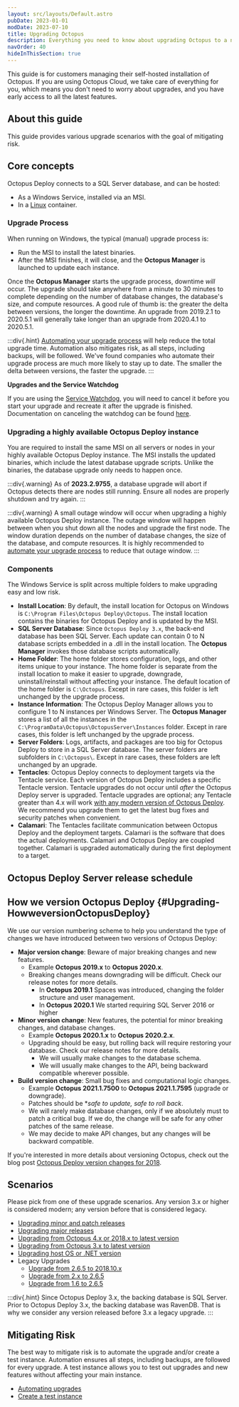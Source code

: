 ```yaml
---
layout: src/layouts/Default.astro
pubDate: 2023-01-01
modDate: 2023-07-10
title: Upgrading Octopus
description: Everything you need to know about upgrading Octopus to a newer version.
navOrder: 40
hideInThisSection: true
---
```


This guide is for customers managing their self-hosted installation of Octopus. If you are using Octopus Cloud, we take care of everything for you, which means you don't need to worry about upgrades, and you have early access to all the latest features.

## About this guide

This guide provides various upgrade scenarios with the goal of mitigating risk.  

## Core concepts

Octopus Deploy connects to a SQL Server database, and can be hosted:

- As a Windows Service, installed via an MSI.
- In a [Linux](/docs/installation/octopus-server-linux-container) container.

### Upgrade Process

When running on Windows, the typical (manual) upgrade process is:
- Run the MSI to install the latest binaries.
- After the MSI finishes, it will close, and the **Octopus Manager** is launched to update each instance.

Once the **Octopus Manager** starts the upgrade process, downtime _will_ occur.  The upgrade should take anywhere from a minute to 30 minutes to complete depending on the number of database changes, the database's size, and compute resources.  A good rule of thumb is: the greater the delta between versions, the longer the downtime.  An upgrade from 2019.2.1 to 2020.5.1 will generally take longer than an upgrade from 2020.4.1 to 2020.5.1.  

:::div{.hint}
[Automating your upgrade process](/docs/administration/upgrading/guide/automate-upgrades) will help reduce the total upgrade time.  Automation also mitigates risk, as all steps, including backups, will be followed.  We've found companies who automate their upgrade process are much more likely to stay up to date.  The smaller the delta between versions, the faster the upgrade.
:::

**Upgrades and the Service Watchdog**

If you are using the [Service Watchdog](/docs/administration/managing-infrastructure/service-watchdog), you will need to cancel it before you start your upgrade and recreate it after the upgrade is finished. Documentation on canceling the watchdog can be found [here](/docs/administration/managing-infrastructure/service-watchdog/#ServiceWatchdog-CancelingtheWatchdog).


### Upgrading a highly available Octopus Deploy instance

You are required to install the same MSI on all servers or nodes in your highly available Octopus Deploy instance.  The MSI installs the updated binaries, which include the latest database upgrade scripts.  Unlike the binaries, the database upgrade only needs to happen once.

:::div{.warning}
As of **2023.2.9755**, a database upgrade will abort if Octopus detects there are nodes still running. Ensure all nodes are properly shutdown and try again.
:::

:::div{.warning}
A small outage window will occur when upgrading a highly available Octopus Deploy instance.  The outage window will happen between when you shut down all the nodes and upgrade the first node.  The window duration depends on the number of database changes, the size of the database, and compute resources.  It is highly recommended to [automate your upgrade process](/docs/administration/upgrading/guide/automate-upgrades) to reduce that outage window.
:::

### Components

The Windows Service is split across multiple folders to make upgrading easy and low risk.

- **Install Location**: By default, the install location for Octopus on Windows is `C:\Program Files\Octopus Deploy\Octopus`.  The install location contains the binaries for Octopus Deploy and is updated by the MSI.
- **SQL Server Database**: Since `Octopus Deploy 3.x`, the back-end database has been SQL Server.  Each update can contain 0 to N database scripts embedded in a .dll in the install location.  The **Octopus Manager** invokes those database scripts automatically.
- **Home Folder**: The home folder stores configuration, logs, and other items unique to your instance.  The home folder is separate from the install location to make it easier to upgrade, downgrade, uninstall/reinstall without affecting your instance.  The default location of the home folder is `C:\Octopus`.  Except in rare cases, this folder is left unchanged by the upgrade process.
- **Instance Information**: The Octopus Deploy Manager allows you to configure 1 to N instances per Windows Server.  The **Octopus Manager** stores a list of all the instances in the `C:\ProgramData\Octopus\OctopusServer\Instances` folder.   Except in rare cases, this folder is left unchanged by the upgrade process.  
- **Server Folders**: Logs, artifacts, and packages are too big for Octopus Deploy to store in a SQL Server database.  The server folders are subfolders in `C:\Octopus\`.  Except in rare cases, these folders are left unchanged by an upgrade.  
- **Tentacles**: Octopus Deploy connects to deployment targets via the Tentacle service.  Each version of Octopus Deploy includes a specific Tentacle version.  Tentacle upgrades do not occur until _after_ the Octopus Deploy server is upgraded.  Tentacle upgrades are optional; any Tentacle greater than 4.x will work [with any modern version of Octopus Deploy](/docs/support/compatibility).  We recommend you upgrade them to get the latest bug fixes and security patches when convenient.  
- **Calamari**: The Tentacles facilitate communication between Octopus Deploy and the deployment targets.  Calamari is the software that does the actual deployments.  Calamari and Octopus Deploy are coupled together.  Calamari is upgraded automatically during the first deployment to a target.

## Octopus Deploy Server release schedule

<OctopusReleases />

## How we version Octopus Deploy \{#Upgrading-HowweversionOctopusDeploy}

We use our version numbering scheme to help you understand the type of changes we have introduced between two versions of Octopus Deploy:

- **Major version change**: Beware of major breaking changes and new features.
  - Example **Octopus 2019.x** to **Octopus 2020.x**.
  - Breaking changes means downgrading will be difficult.  Check our release notes for more details.
    - In **Octopus 2019.1** Spaces was introduced, changing the folder structure and user management.
    - In **Octopus 2020.1** We started requiring SQL Server 2016 or higher
- **Minor version change**: New features, the potential for minor breaking changes, and database changes.
  - Example **Octopus 2020.1.x** to **Octopus 2020.2.x**.
  - Upgrading should be easy, but rolling back will require restoring your database.  Check our release notes for more details.
    - We will usually make changes to the database schema.
    - We will usually make changes to the API, being backward compatible wherever possible.  
- **Build version change**: Small bug fixes and computational logic changes.
  - Example **Octopus 2021.1.7500** to **Octopus 2021.1.7595** (upgrade or downgrade).
  - Patches should be **safe to update, safe to roll back*.
  - We will rarely make database changes, only if we absolutely must to patch a critical bug. If we do, the change will be safe for any other patches of the same release.
  - We may decide to make API changes, but any changes will be backward compatible.

If you're interested in more details about versioning Octopus, check out the blog post [Octopus Deploy version changes for 2018](https://octopus.com/blog/version-change-2018).

## Scenarios

Please pick from one of these upgrade scenarios.  Any version 3.x or higher is considered modern; any version before that is considered legacy.

- [Upgrading minor and patch releases](/docs/administration/upgrading/guide/upgrading-minor-and-patch-releases)
- [Upgrading major releases](/docs/administration/upgrading/guide/upgrading-major-releases)
- [Upgrading from Octopus 4.x or 2018.x to latest version](/docs/administration/upgrading/guide/upgrading-from-octopus-4.x-2018.x-to-modern)
- [Upgrading from Octopus 3.x to latest version](/docs/administration/upgrading/guide/upgrading-from-octopus-3.x-to-modern)
- [Upgrading host OS or .NET version](/docs/administration/upgrading/guide/upgrade-host-os-or-net)
- Legacy Upgrades
  - [Upgrade from 2.6.5 to 2018.10.x](/docs/administration/upgrading/legacy/upgrading-from-octopus-2.6.5-2018.10lts)
  - [Upgrade from 2.x to 2.6.5](/docs/administration/upgrading/legacy/upgrading-from-octopus-2.x-2.6.5)
  - [Upgrade from 1.6 to 2.6.5](/docs/administration/upgrading/legacy/upgrading-from-octopus-1.6-2.6.5)

:::div{.hint}
Since Octopus Deploy 3.x, the backing database is SQL Server.  Prior to Octopus Deploy 3.x, the backing database was RavenDB.  That is why we consider any version released before 3.x a legacy upgrade.
:::

## Mitigating Risk

The best way to mitigate risk is to automate the upgrade and/or create a test instance.  Automation ensures all steps, including backups, are followed for every upgrade.  A test instance allows you to test out upgrades and new features without affecting your main instance.

- [Automating upgrades](/docs/administration/upgrading/guide/automate-upgrades)
- [Create a test instance](/docs/administration/upgrading/guide/creating-test-instance)
